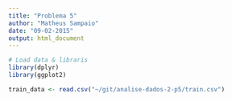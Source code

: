 ```yaml
---
title: "Problema 5"
author: "Matheus Sampaio"
date: "09-02-2015"
output: html_document
---
```


```r
# Load data & libraris
library(dplyr)
library(ggplot2)

train_data <- read.csv("~/git/analise-dados-2-p5/train.csv")
```